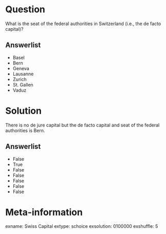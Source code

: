 Question
========
What is the seat of the federal authorities in 
Switzerland (i.e., the de facto capital)?

Answerlist
----------
* Basel
* Bern
* Geneva
* Lausanne
* Zurich
* St. Gallen
* Vaduz

Solution
========
There is no de jure capital but the de facto capital and 
seat of the federal authorities is Bern.

Answerlist
----------
* False
* True
* False
* False
* False
* False
* False

Meta-information
================
exname: Swiss Capital
extype: schoice
exsolution: 0100000
exshuffle: 5
